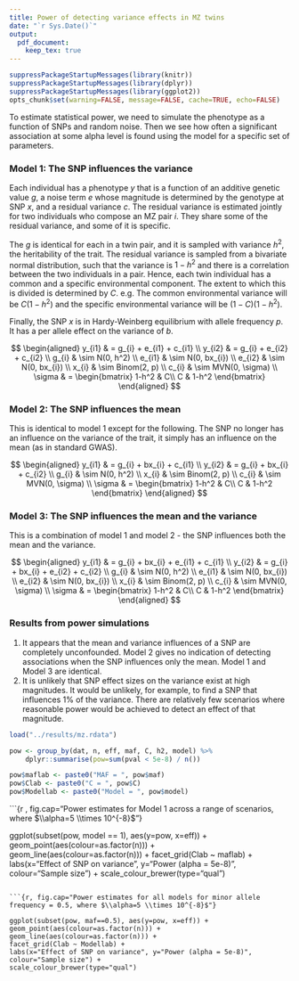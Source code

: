```yaml
---
title: Power of detecting variance effects in MZ twins
date: "`r Sys.Date()`"
output: 
  pdf_document:
    keep_tex: true
---
```



```r

suppressPackageStartupMessages(library(knitr))
suppressPackageStartupMessages(library(dplyr))
suppressPackageStartupMessages(library(ggplot2))
opts_chunk$set(warning=FALSE, message=FALSE, cache=TRUE, echo=FALSE)

```

To estimate statistical power, we need to simulate the phenotype as a function of SNPs and random noise. Then we see how often a significant association at some alpha level is found using the model for a specific set of parameters.

### Model 1: The SNP influences the variance

Each individual has a phenotype $y$ that is a function of an additive genetic value $g$, a noise term $e$ whose magnitude is determined by the genotype at SNP $x$, and a residual variance $c$. The residual variance is estimated jointly for two individuals who compose an MZ pair $i$. They share some of the residual variance, and some of it is specific.

The $g$ is identical for each in a twin pair, and it is sampled with variance $h^2$, the heritability of the trait. The residual variance is sampled from a bivariate normal distribution, such that the variance is $1 - h^2$ and there is a correlation between the two individuals in a pair. Hence, each twin individual has a common and a specific environmental component. The extent to which this is divided is determined by $C$. e.g. The common environmental variance will be $C(1 - h^2)$ and the specific environmental variance will be $(1-C)(1-h^2)$.

Finally, the SNP $x$ is in Hardy-Weinberg equilibrium with allele frequency $p$. It has a per allele effect on the variance of $b$.

$$
\begin{aligned}
y_{i1} & = g_{i} + e_{i1} + c_{i1} \\
y_{i2} & = g_{i} + e_{i2} + c_{i2} \\
g_{i} & \sim N(0, h^2) \\
e_{i1} & \sim N(0, bx_{i}) \\
e_{i2} & \sim N(0, bx_{i}) \\
x_{i} & \sim Binom(2, p) \\
c_{i} & \sim MVN(0, \sigma) \\
\sigma & = \begin{bmatrix}
1-h^2 & C\\ 
C & 1-h^2
\end{bmatrix}
\end{aligned}
$$


### Model 2: The SNP influences the mean

This is identical to model 1 except for the following. The SNP no longer has an influence on the variance of the trait, it simply has an influence on the mean (as in standard GWAS).

$$
\begin{aligned}
y_{i1} & = g_{i} + bx_{i} + c_{i1} \\
y_{i2} & = g_{i} + bx_{i} + c_{i2} \\
g_{i} & \sim N(0, h^2) \\
x_{i} & \sim Binom(2, p) \\
c_{i} & \sim MVN(0, \sigma) \\
\sigma & = \begin{bmatrix}
1-h^2 & C\\ 
C & 1-h^2
\end{bmatrix}
\end{aligned}
$$


### Model 3: The SNP influences the mean and the variance

This is a combination of model 1 and model 2 - the SNP influences both the mean and the variance.

$$
\begin{aligned}
y_{i1} & = g_{i} + bx_{i} + e_{i1} + c_{i1} \\
y_{i2} & = g_{i} + bx_{i} + e_{i2} + c_{i2} \\
g_{i} & \sim N(0, h^2) \\
e_{i1} & \sim N(0, bx_{i}) \\
e_{i2} & \sim N(0, bx_{i}) \\
x_{i} & \sim Binom(2, p) \\
c_{i} & \sim MVN(0, \sigma) \\
\sigma & = \begin{bmatrix}
1-h^2 & C\\ 
C & 1-h^2
\end{bmatrix}
\end{aligned}
$$


### Results from power simulations

1. It appears that the mean and variance influences of a SNP are completely unconfounded. Model 2 gives no indication of detecting associations when the SNP influences only the mean. Model 1 and Model 3 are identical.
2. It is unlikely that SNP effect sizes on the variance exist at high magnitudes. It would be unlikely, for example, to find a SNP that influences 1% of the variance. There are relatively few scenarios where reasonable power would be achieved to detect an effect of that magnitude.


\newpage


```r


load("../results/mz.rdata")

pow <- group_by(dat, n, eff, maf, C, h2, model) %>%
	dplyr::summarise(pow=sum(pval < 5e-8) / n())

pow$maflab <- paste0("MAF = ", pow$maf)
pow$Clab <- paste0("C = ", pow$C)
pow$Modellab <- paste0("Model = ", pow$model)

```

```{r , fig.cap="Power estimates for Model 1 across a range of scenarios, where $\\alpha=5 \\times 10^{-8}$"}

ggplot(subset(pow, model == 1), aes(y=pow, x=eff)) +
geom_point(aes(colour=as.factor(n))) +
geom_line(aes(colour=as.factor(n))) +
facet_grid(Clab ~ maflab) +
labs(x="Effect of SNP on variance", y="Power (alpha = 5e-8)", colour="Sample size") +
scale_colour_brewer(type="qual")

```

```{r, fig.cap="Power estimates for all models for minor allele frequency = 0.5, where $\\alpha=5 \\times 10^{-8}$"}

ggplot(subset(pow, maf==0.5), aes(y=pow, x=eff)) +
geom_point(aes(colour=as.factor(n))) +
geom_line(aes(colour=as.factor(n))) +
facet_grid(Clab ~ Modellab) +
labs(x="Effect of SNP on variance", y="Power (alpha = 5e-8)", colour="Sample size") +
scale_colour_brewer(type="qual")

```
